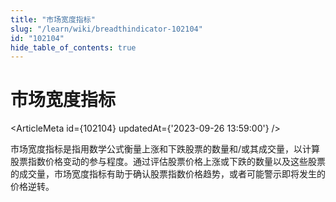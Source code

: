 ```yaml
---
title: "市场宽度指标"
slug: "/learn/wiki/breadthindicator-102104"
id: "102104"
hide_table_of_contents: true
---
```



# 市场宽度指标

<ArticleMeta id={102104} updatedAt={'2023-09-26 13:59:00'} />
<div className='border-solid border-b border-t-0 my-4 border-[var(--ifm-color-gray-300)]' />

市场宽度指标是指用数学公式衡量上涨和下跌股票的数量和/或其成交量，以计算股票指数价格变动的参与程度。通过评估股票价格上涨或下跌的数量以及这些股票的成交量，市场宽度指标有助于确认股票指数价格趋势，或者可能警示即将发生的价格逆转。

